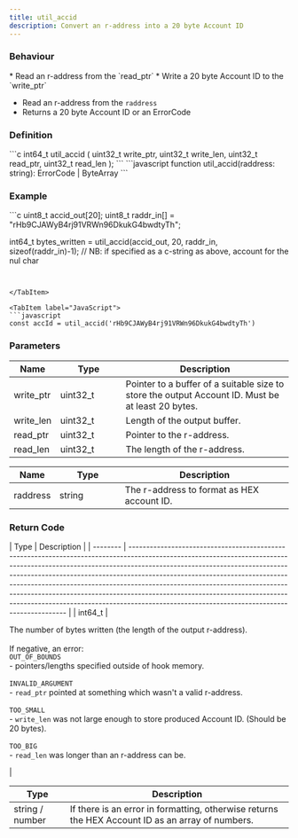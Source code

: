 ```yaml
---
title: util_accid
description: Convert an r-address into a 20 byte Account ID
---
```


### Behaviour

<Tabs>
<TabItem label="C">
* Read an r-address from the `read_ptr`
* Write a 20 byte Account ID to the `write_ptr`
</TabItem>

<TabItem label="JavaScript">


* Read an r-address from the `raddress`
* Returns a 20 byte Account ID or an ErrorCode
</TabItem>
</Tabs>



### Definition

<Tabs>
<TabItem label="C">
```c
int64_t util_accid (
    uint32_t write_ptr,
    uint32_t write_len,
    uint32_t read_ptr,
    uint32_t read_len
);
```
</TabItem>

<TabItem label="JavaScript">
```javascript
function util_accid(raddress: string): ErrorCode | ByteArray
```
</TabItem>
</Tabs>



### Example

<Tabs>
<TabItem label="C">
```c
uint8_t accid_out[20];
uint8_t raddr_in[] = "rHb9CJAWyB4rj91VRWn96DkukG4bwdtyTh";

int64_t bytes_written = 
    util_accid(accid_out, 20, raddr_in, sizeof(raddr_in)-1);
// NB: if specified as a c-string as above, account for the nul char
```


</TabItem>

<TabItem label="JavaScript">
```javascript
const accId = util_accid('rHb9CJAWyB4rj91VRWn96DkukG4bwdtyTh')
```


</TabItem>
</Tabs>



### Parameters

<Tabs>
<TabItem label="C">
<table><thead><tr><th>Name</th><th width="102">Type</th><th>Description</th></tr></thead><tbody><tr><td>write_ptr</td><td>uint32_t</td><td>Pointer to a buffer of a suitable size to store the output Account ID. Must be at least 20 bytes.</td></tr><tr><td>write_len</td><td>uint32_t</td><td>Length of the output buffer.</td></tr><tr><td>read_ptr</td><td>uint32_t</td><td>Pointer to the r-address.</td></tr><tr><td>read_len</td><td>uint32_t</td><td>The length of the r-address.</td></tr></tbody></table>


</TabItem>

<TabItem label="JavaScript">
<table><thead><tr><th>Name</th><th width="102">Type</th><th>Description</th></tr></thead><tbody><tr><td>raddress</td><td>string</td><td>The r-address to format as HEX account ID.</td></tr></tbody></table>
</TabItem>
</Tabs>



### Return Code

<Tabs>
<TabItem label="C">
| Type     | Description                                                                                                                                                                                                                                                                                                                                                                                                                                                                                                                                      |
| -------- | ------------------------------------------------------------------------------------------------------------------------------------------------------------------------------------------------------------------------------------------------------------------------------------------------------------------------------------------------------------------------------------------------------------------------------------------------------------------------------------------------------------------------------------------------ |
| int64_t | <p>The number of bytes written (the length of the output r-address).<br /><br />If negative, an error:<br /><code>OUT_OF_BOUNDS</code><br />- pointers/lengths specified outside of hook memory.<br /><br /><code>INVALID_ARGUMENT</code><br />- <code>read_ptr</code> pointed at something which wasn't a valid r-address.<br /><br /><code>TOO_SMALL</code><br />- <code>write_len</code> was not large enough to store produced Account ID. (Should be 20 bytes).<br /><br /><code>TOO_BIG</code><br />- <code>read_len</code> was longer than an r-address can be.</p> |


</TabItem>

<TabItem label="JavaScript">


| Type            | Description                                                                                      |
| --------------- | ------------------------------------------------------------------------------------------------ |
| string / number | If there is an error in formatting, otherwise returns the HEX Account ID as an array of numbers. |
</TabItem>
</Tabs>

